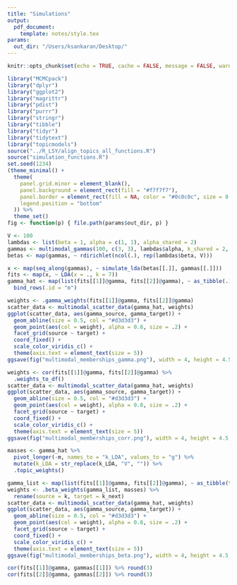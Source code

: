 ```yaml
---
title: "Simulations"
output:
  pdf_document:
    template: notes/style.tex
params:
  out_dir: "/Users/ksankaran/Desktop/"
---
```


```r
knitr::opts_chunk$set(echo = TRUE, cache = FALSE, message = FALSE, warning = FALSE, fig.width = 5, fig.height = 2)
```

```r
library("MCMCpack")
library("dplyr")
library("ggplot2")
library("magrittr")
library("pdist")
library("purrr")
library("stringr")
library("tibble")
library("tidyr")
library("tidytext")
library("topicmodels")
source("../R_LSY/align_topics_all_functions.R")
source("simulation_functions.R")
set.seed(1234)
(theme_minimal() + 
  theme(
    panel.grid.minor = element_blank(),
    panel.background = element_rect(fill = "#f7f7f7"),
    panel.border = element_rect(fill = NA, color = "#0c0c0c", size = 0.6),
    legend.position = "bottom"
  )) %>%
  theme_set()
fig <- function(p) { file.path(params$out_dir, p) }
```

```r
V <- 100
lambdas <- list(beta = 1, alpha = c(1, 1), alpha_shared = 2)
gammas <- multimodal_gammas(100, c(3, 3), lambdas$alpha, k_shared = 2, alpha_shared = lambdas$alpha_shared)
betas <- map(gammas, ~ rdirichlet(ncol(.), rep(lambdas$beta, V)))
```

```r
x <- map(seq_along(gammas), ~ simulate_lda(betas[[.]], gammas[[.]]))
fits <- map(x, ~ LDA(x = ., k = 7))
gamma_hat <- map(list(fits[[1]]@gamma, fits[[2]]@gamma), ~ as_tibble(.)) %>%
  bind_rows(.id = "m")
```

```r
weights <- .gamma_weights(fits[[1]]@gamma, fits[[2]]@gamma)
scatter_data <- multimodal_scatter_data(gamma_hat, weights)
ggplot(scatter_data, aes(gamma_source, gamma_target)) +
  geom_abline(size = 0.5, col = "#d3d3d3") +
  geom_point(aes(col = weight), alpha = 0.8, size = .2) +
  facet_grid(source ~ target) +
  coord_fixed() +
  scale_color_viridis_c() +
  theme(axis.text = element_text(size = 5))
ggsave(fig("multimodal_memberships_gamma.png"), width = 4, height = 4.5, dpi = 600)
```
```r
weights <- cor(fits[[1]]@gamma, fits[[2]]@gamma) %>%
  .weights_to_df()
scatter_data <- multimodal_scatter_data(gamma_hat, weights)
ggplot(scatter_data, aes(gamma_source, gamma_target)) +
  geom_abline(size = 0.5, col = "#d3d3d3") +
  geom_point(aes(col = weight), alpha = 0.8, size = .2) +
  facet_grid(source ~ target) +
  coord_fixed() +
  scale_color_viridis_c() +
  theme(axis.text = element_text(size = 5))
ggsave(fig("multimodal_memberships_corr.png"), width = 4, height = 4.5, dpi = 600)
```

```r
masses <- gamma_hat %>%
  pivot_longer(-m, names_to = "k_LDA", values_to = "g") %>%
  mutate(k_LDA = str_replace(k_LDA, "V", "")) %>%
  .topic_weights()

gamma_list <- map(list(fits[[1]]@gamma, fits[[2]]@gamma), ~ as_tibble(t(.)))
weights <- .beta_weights(gamma_list, masses) %>%
  rename(source = k, target = k_next)
scatter_data <- multimodal_scatter_data(gamma_hat, weights)
ggplot(scatter_data, aes(gamma_source, gamma_target)) +
  geom_abline(size = 0.5, col = "#d3d3d3") +
  geom_point(aes(col = weight), alpha = 0.8, size = .2) +
  facet_grid(source ~ target) +
  coord_fixed() +
  scale_color_viridis_c() +
  theme(axis.text = element_text(size = 5))
ggsave(fig("multimodal_memberships_beta.png"), width = 4, height = 4.5, dpi = 600)
```
```r
cor(fits[[1]]@gamma, gammas[[1]]) %>% round(3)
cor(fits[[2]]@gamma, gammas[[2]]) %>% round(3)
```
